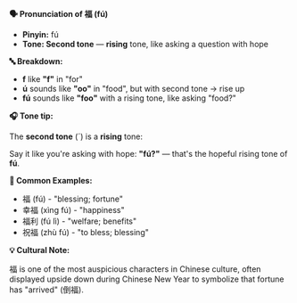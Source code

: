 **🗣️ Pronunciation of 福 (fú)**

- **Pinyin:** fú
- **Tone: Second tone** — **rising** tone, like asking a question with hope

**🔤 Breakdown:**

- **f** like **"f"** in "for"
- **ú** sounds like **"oo"** in "food", but with second tone → rise up
- **fú** sounds like **"foo"** with a rising tone, like asking "food?"

**🎧 Tone tip:**

The **second tone** (´) is a **rising** tone:

Say it like you're asking with hope: **"fú?"** — that's the hopeful rising tone of **fú**.

**📝 Common Examples:**

- 福 (fú) - "blessing; fortune"
- 幸福 (xìng fú) - "happiness"
- 福利 (fú lì) - "welfare; benefits"
- 祝福 (zhù fú) - "to bless; blessing"

**💡 Cultural Note:**

福 is one of the most auspicious characters in Chinese culture, often displayed upside down during
Chinese New Year to symbolize that fortune has "arrived" (倒福).
